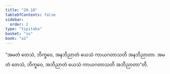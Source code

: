 ```yaml
---
title: "20.10"
tableOfContents: false
sidebar:
  order: 2
type: "tipitaka"
basket: "su"
book: "a1"
---
```



<DynamicBreadcrumb />

<Division number="609" book="a1">

<Paragraph number="478" book="a1">
“အမတံ တေသံ, ဘိက္ခဝေ, အနဘိညာတံ ယေသံ ကာယဂတာသတိ အနဘိညာတာ. အမတံ တေသံ, ဘိက္ခဝေ, အဘိညာတံ ယေသံ ကာယဂတာသတိ အဘိညာတာ”တိ.
</Paragraph>
</Division>
